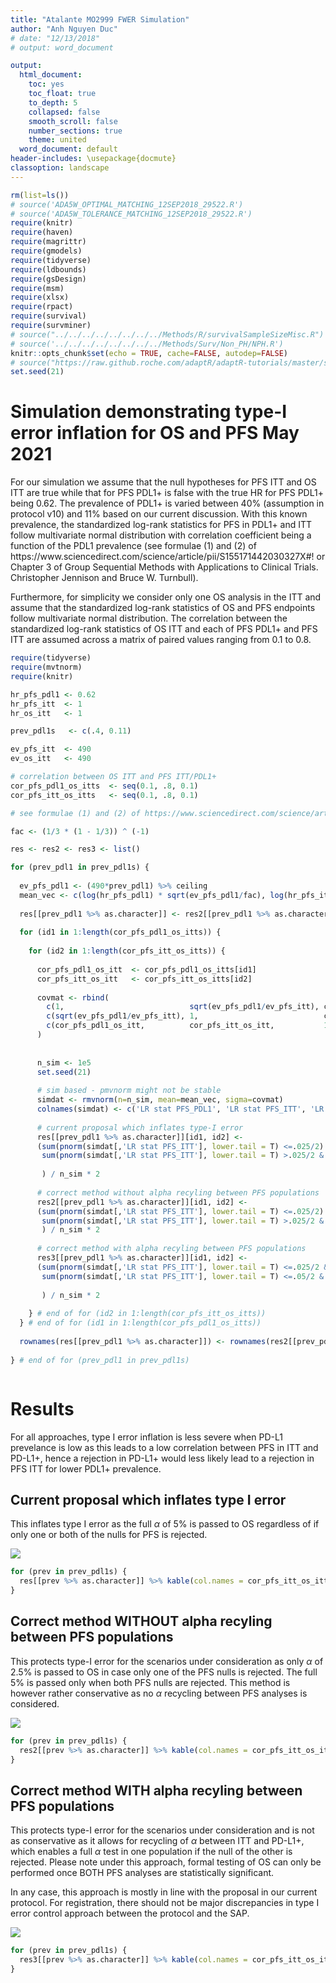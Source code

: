 ---
title: "Atalante MO2999 FWER Simulation"
author: "Anh Nguyen Duc"
# date: "12/13/2018"
# output: word_document

output:
  html_document:
    toc: yes
    toc_float: true
    to_depth: 5
    collapsed: false
    smooth_scroll: false
    number_sections: true
    theme: united
  word_document: default
header-includes: \usepackage{docmute}
classoption: landscape
---

```{r,echo=F,message=F,warning=F}
rm(list=ls())
# source('ADA5W_OPTIMAL_MATCHING_12SEP2018_29522.R')
# source('ADA5W_TOLERANCE_MATCHING_12SEP2018_29522.R')
require(knitr)
require(haven)
require(magrittr)
require(gmodels)
require(tidyverse)
require(ldbounds)
require(gsDesign)
require(msm)
require(xlsx)
require(rpact)
require(survival)
require(survminer)
# source("../../../../../../../../Methods/R/survivalSampleSizeMisc.R")
# source('../../../../../../../../Methods/Surv/Non_PH/NPH.R')
knitr::opts_chunk$set(echo = TRUE, cache=FALSE, autodep=FALSE)
# source("https://raw.github.roche.com/adaptR/adaptR-tutorials/master/simpleBoundarySummary.R")
set.seed(21)
```



# Simulation demonstrating type-I error inflation for OS and PFS May 2021

For our simulation we assume that the null hypotheses for PFS ITT and OS ITT are true while that for PFS PDL1+ is false with the true HR for PFS PDL1+ being 0.62. The prevalence of PDL1+ is varied between 40% (assumption in protocol v10) and 11% based on our current discussion. With this known prevalence, the standardized log-rank statistics for PFS in PDL1+ and ITT follow multivariate normal distribution with correlation coefficient being a function of the PDL1 prevalence (see formulae (1) and (2) of https://www.sciencedirect.com/science/article/pii/S155171442030327X#! or Chapter 3 of Group Sequential Methods with Applications to Clinical Trials. Christopher Jennison and Bruce W. Turnbull). 

Furthermore, for simplicity we consider only one OS analysis in the ITT and assume that the standardized log-rank statistics of OS and PFS endpoints follow multivariate normal distribution. The correlation between the standardized log-rank statistics of OS ITT and each of PFS PDL1+ and PFS ITT are assumed across a matrix of paired values ranging from 0.1 to 0.8.

```{r,echo=T,message=F,warning=F}
require(tidyverse)
require(mvtnorm)
require(knitr)

hr_pfs_pdl1 <- 0.62
hr_pfs_itt  <- 1
hr_os_itt   <- 1

prev_pdl1s   <- c(.4, 0.11)

ev_pfs_itt  <- 490
ev_os_itt   <- 490

# correlation between OS ITT and PFS ITT/PDL1+
cor_pfs_pdl1_os_itts  <- seq(0.1, .8, 0.1)
cor_pfs_itt_os_itts   <- seq(0.1, .8, 0.1)

# see formulae (1) and (2) of https://www.sciencedirect.com/science/article/pii/S155171442030327X#! or Chapter 3 of Group Sequential Methods with Applications to Clinical Trials. Christopher Jennison and Bruce W. Turnbull.

fac <- (1/3 * (1 - 1/3)) ^ (-1)

res <- res2 <- res3 <- list()

for (prev_pdl1 in prev_pdl1s) {
  
  ev_pfs_pdl1 <- (490*prev_pdl1) %>% ceiling
  mean_vec <- c(log(hr_pfs_pdl1) * sqrt(ev_pfs_pdl1/fac), log(hr_pfs_itt) * sqrt(ev_pfs_itt/fac), log(hr_os_itt) * sqrt(ev_os_itt/fac))
  
  res[[prev_pdl1 %>% as.character]] <- res2[[prev_pdl1 %>% as.character]] <- res3[[prev_pdl1 %>% as.character]] <- matrix(NA, nrow=length(cor_pfs_pdl1_os_itts), ncol=length(cor_pfs_itt_os_itts))
  
  for (id1 in 1:length(cor_pfs_pdl1_os_itts)) {
    
    for (id2 in 1:length(cor_pfs_itt_os_itts)) {
      
      cor_pfs_pdl1_os_itt  <- cor_pfs_pdl1_os_itts[id1]
      cor_pfs_itt_os_itt   <- cor_pfs_itt_os_itts[id2]
      
      covmat <- rbind(
        c(1,                            sqrt(ev_pfs_pdl1/ev_pfs_itt), cor_pfs_pdl1_os_itt),
        c(sqrt(ev_pfs_pdl1/ev_pfs_itt), 1,                            cor_pfs_itt_os_itt ),
        c(cor_pfs_pdl1_os_itt,          cor_pfs_itt_os_itt,           1)
      )
      
      
      n_sim <- 1e5
      set.seed(21)
      
      # sim based - pmvnorm might not be stable
      simdat <- rmvnorm(n=n_sim, mean=mean_vec, sigma=covmat)
      colnames(simdat) <- c('LR stat PFS_PDL1', 'LR stat PFS_ITT', 'LR stat OS_ITT')
      
      # current proposal which inflates type-I error
      res[[prev_pdl1 %>% as.character]][id1, id2] <-
      (sum(pnorm(simdat[,'LR stat PFS_ITT'], lower.tail = T) <=.025/2) +  
       sum(pnorm(simdat[,'LR stat PFS_ITT'], lower.tail = T) >.025/2 & pnorm(simdat[,'LR stat PFS_PDL1'], lower.tail = T) <=.025/2 & pnorm(simdat[,'LR stat OS_ITT'], lower.tail = T) <=.05/2)
       
       ) / n_sim * 2
      
      # correct method without alpha recyling between PFS populations
      res2[[prev_pdl1 %>% as.character]][id1, id2] <-
      (sum(pnorm(simdat[,'LR stat PFS_ITT'], lower.tail = T) <=.025/2) +  
       sum(pnorm(simdat[,'LR stat PFS_ITT'], lower.tail = T) >.025/2 & pnorm(simdat[,'LR stat PFS_PDL1'], lower.tail = T) <=.025/2 & pnorm(simdat[,'LR stat OS_ITT'], lower.tail = T) <=.025/2) 
       ) / n_sim * 2    
      
      # correct method with alpha recyling between PFS populations
      res3[[prev_pdl1 %>% as.character]][id1, id2] <-
      (sum(pnorm(simdat[,'LR stat PFS_ITT'], lower.tail = T) <=.025/2 & pnorm(simdat[,'LR stat PFS_PDL1'], lower.tail = T) >.025/2) +
       sum(pnorm(simdat[,'LR stat PFS_ITT'], lower.tail = T) <=.05/2 & pnorm(simdat[,'LR stat PFS_PDL1'], lower.tail = T) <=.025/2) 
  
       ) / n_sim * 2
     
    } # end of for (id2 in 1:length(cor_pfs_itt_os_itts))
  } # end of for (id1 in 1:length(cor_pfs_pdl1_os_itts))   
  
  rownames(res[[prev_pdl1 %>% as.character]]) <- rownames(res2[[prev_pdl1 %>% as.character]]) <- rownames(res3[[prev_pdl1 %>% as.character]]) <- cor_pfs_pdl1_os_itts
  
} # end of for (prev_pdl1 in prev_pdl1s) 



```

# Results

For all approaches, type I error inflation is less severe when PD-L1 prevelance is low as this leads to a low correlation between PFS in ITT and PD-L1+, hence a rejection in PD-L1+ would less likely lead to a rejection in PFS ITT for lower PDL1+ prevalence.

## Current proposal which inflates type I error

This inflates type I error as the full $\alpha$ of 5% is passed to OS regardless of if only one or both of the nulls for PFS is rejected.

![](Atalante_current_alpha_proposal.png)

```{r,echo=T,message=F,warning=F, results='asis'}

for (prev in prev_pdl1s) {
  res[[prev %>% as.character]] %>% kable(col.names = cor_pfs_itt_os_itts, caption = paste('PDL1+ prevalence =', prev)) %>% print  
}

```


## Correct method WITHOUT alpha recyling between PFS populations

This protects type-I error for the scenarios under consideration as only $\alpha$ of 2.5% is passed to OS in case only one of the PFS nulls is rejected. The full 5% is passed only when both PFS nulls are rejected. This method is however rather conservative as no $\alpha$ recycling between PFS analyses is considered.

![](Atalante_correct_alpha_without_recycling.png)

```{r,echo=T,message=F,warning=F, results='asis'}

for (prev in prev_pdl1s) {
  res2[[prev %>% as.character]] %>% kable(col.names = cor_pfs_itt_os_itts, caption = paste('PDL1+ prevalence =', prev)) %>% print  
}
```

## Correct method WITH alpha recyling between PFS populations

This protects type-I error for the scenarios under consideration and is not as conservative as it allows for recycling of $\alpha$ between ITT and PD-L1+, which enables a full $\alpha$ test in one population if the null of the other is rejected. Please note under this approach, formal testing of OS can only be performed once BOTH PFS analyses are statistically significant.

In any case, this approach is mostly in line with the proposal in our current protocol. For registration, there should not be major discrepancies in type I error control approach between the protocol and the SAP.

![](Atalante_correct_alpha_with_recycling.png)

```{r,echo=T,message=F,warning=F, results='asis'}

for (prev in prev_pdl1s) {
  res3[[prev %>% as.character]] %>% kable(col.names = cor_pfs_itt_os_itts, caption = paste('PDL1+ prevalence =', prev)) %>% print  
}
```